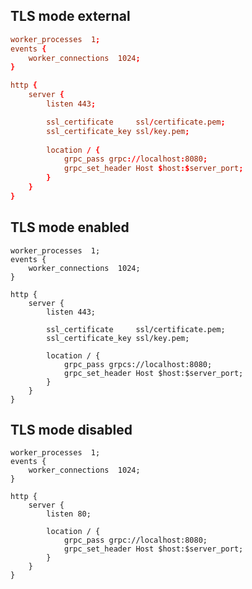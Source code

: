 ## TLS mode external

```toml
worker_processes  1;
events {
    worker_connections  1024;
}

http {
    server {
        listen 443;

        ssl_certificate     ssl/certificate.pem;
        ssl_certificate_key ssl/key.pem;
 
        location / {
            grpc_pass grpc://localhost:8080;
            grpc_set_header Host $host:$server_port;
        }
    }
}
```

## TLS mode enabled

```
worker_processes  1;
events {
    worker_connections  1024;
}

http {
    server {
        listen 443;

        ssl_certificate     ssl/certificate.pem;
        ssl_certificate_key ssl/key.pem;
 
        location / {
            grpc_pass grpcs://localhost:8080;
            grpc_set_header Host $host:$server_port;
        }
    }
}
```

## TLS mode disabled

```
worker_processes  1;
events {
    worker_connections  1024;
}

http {
    server {
        listen 80;
 
        location / {
            grpc_pass grpc://localhost:8080;
            grpc_set_header Host $host:$server_port;
        }
    }
}
```
